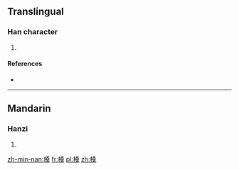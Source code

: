 ==Translingual==

===Han character===
{{Han char|rn=75|rad=木|as=12|sn=16|four=|canj=木廿田大 (DTWK)}}

# {{defn|Han|sort=木12}}

====References====
* {{Han ref|kx=0552.110|dkj=15507|dj=0941.030|hdz=21294.010|uh=6A42|ud=27202}}

----

==Mandarin==

===Hanzi===
{{cmn-hanzi|pin=[[diàn]] ([[dian4]]), [[mú]] ([[mu2]])|wg=tien<sup>4</sup>, mu<sup>2</sup>}}

# {{defn|lang=cmn|sort=木12}}

[[zh-min-nan:橂]]
[[fr:橂]]
[[pl:橂]]
[[zh:橂]]